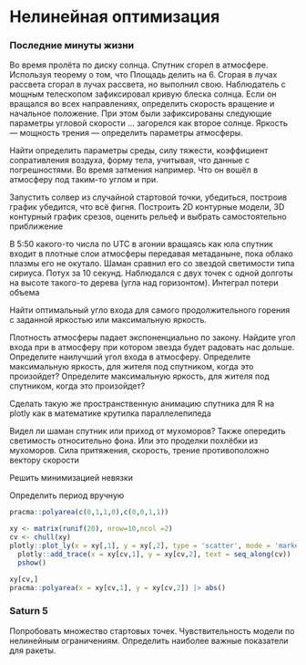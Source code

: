 # Нелинейная оптимизация {#sec-lab-extra-nonlinear}

### Последние минуты жизни

Во время пролёта по диску солнца. Спутник сгорел в атмосфере. Используя теорему о том, что Площадь делить на 6. Сгорая в лучах рассвета сгорал в лучах рассвета, но выполнил свою. Наблюдатель с мощным телескопом зафиксировал кривую блеска солнца. Если он вращался во всех направлениях, определить скорость вращение и начальное положение. При этом были зафиксированы следующие параметры угловой скорости ... загорелся как второе солнце. Яркость — мощность трения — определить параметры атмосферы.

Найти определить параметры среды, силу тяжести, коэффициент сопративления воздуха, форму тела, учитывая, что данные с погрешностями. Во время затмения например. Что он вошёл в атмосферу под таким-то углом и при.

Запустить солвер из случайной стартовой точки, убедиться, построив график убедится, что всё фигня. Построить 2D контурные модели, 3D контурный график срезов, оценить рельеф и выбрать самостоятельно приближение

В 5:50 какого-то числа по UTC в агонии вращаясь как юла спутник входит в плотные слои атмосферы передавая метаданыне, пока облако плазмы его не окутало. Шаман сравнил его со звездой светимости типа сириуса. Потух за 10 секунд. Наблюдался с двух точек с одной долготы на высоте такого-то дерева (угла над горизонтом). Интеграл потери объема

Найти оптимальный угло входа для самого продолжительного горения с заданной яркостью или максимальную яркость.

Плотность атмосферы падает экспоненциально по закону. Найдите угол входа при в атмосферу при котором звезда будет радовать нас дольше. Определите наилучший угол входа в атмосферу. Определите максимальную яркость, для жителя под спутником, когда это произойдет? Определите максимальную яркость, для жителя под спутником, когда это произойдет?

Сделать такую же пространственную анимацию спутника для R на plotly как в математике крутилка параллелепипеда

Видел ли шаман спутник или приход от мухоморов? Также опередить светимость относительно фона. Или это проделки похлёбки из мухоморов. Сила притяжения, скорость, трение противоположно вектору скорости

Решить минимизацией невязки

Определить период вручную

```r
pracma::polyarea(c(0,1,1,0),c(0,0,1,1))
```

```r
xy <- matrix(runif(20), nrow=10,ncol =2) 
cv <- chull(xy)
plotly::plot_ly(x = xy[,1], y = xy[,2], type = 'scatter', mode = 'markers') |>
  plotly::add_trace(x = xy[cv,1], y = xy[cv,2], text = seq_along(cv)) |> 
  pshow()
```

```r
xy[cv,]
pracma::polyarea(x = xy[cv,1], y = xy[cv,2]) |> abs()
```

### Saturn 5

Попробовать множество стартовых точек. Чувствительность модели по нелинейным ограничениям. Определить наиболее важные показатели для ракеты. 
